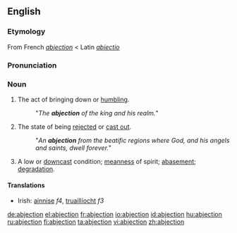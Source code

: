 ==English==

===Etymology===
From French ''[[abjection#French|abjection]]'' < Latin ''[[abjectio]]''

===Pronunciation===
{{IPA|/æbˈdʒɛkʃən/}}

===Noun===
{{en-noun}}

# The act of bringing down or [[humbling]].
#: "''The '''abjection''' of the king and his realm.''"
# {{uncommon}} The state of being [[rejected]] or [[cast out]].
#: "''An '''abjection''' from the beatific regions where God, and his angels and saints, dwell forever.''"
# A low or [[downcast]] condition; [[meanness]] of spirit; [[abasement]]; [[degradation]].

====Translations====
{{trans-top|the act of bringing down or humbling}}
{{trans-mid}}
{{trans-bottom}}

{{trans-top|the state of being rejected or cast out}}
{{trans-mid}}
{{trans-bottom}}

{{trans-top|a low or downcast condition}}
* Irish: [[ainnise]] ''f4'', [[truaillíocht]] ''f3''
{{trans-mid}}
{{trans-bottom}}

[[de:abjection]]
[[el:abjection]]
[[fr:abjection]]
[[io:abjection]]
[[id:abjection]]
[[hu:abjection]]
[[ru:abjection]]
[[fi:abjection]]
[[ta:abjection]]
[[vi:abjection]]
[[zh:abjection]]